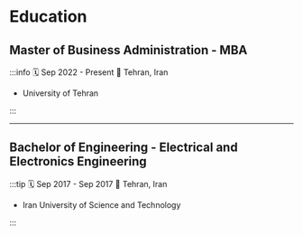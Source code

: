 
# Education

## Master of Business Administration - MBA

:::info  🗓️ Sep 2022 - Present 📍 Tehran, Iran 

- University of Tehran

:::

---

## Bachelor of Engineering - Electrical and Electronics Engineering

:::tip  🗓️ Sep 2017 - Sep 2017 📍 Tehran, Iran 

- Iran University of Science and Technology

:::